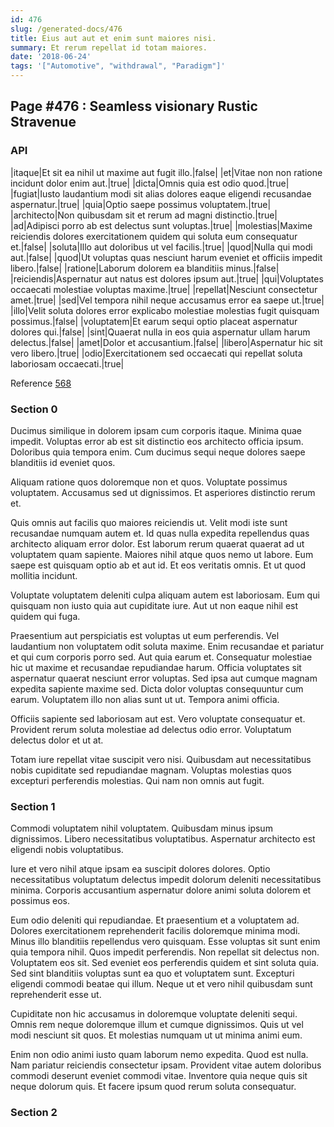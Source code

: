 ```yaml
---
id: 476
slug: /generated-docs/476
title: Eius aut aut et enim sunt maiores nisi.
summary: Et rerum repellat id totam maiores.
date: '2018-06-24'
tags: '["Automotive", "withdrawal", "Paradigm"]'
---
```

<Partial />

## Page #476 : Seamless visionary Rustic Stravenue
### API

|itaque|Et sit ea nihil ut maxime aut fugit illo.|false|
|et|Vitae non non ratione incidunt dolor enim aut.|true|
|dicta|Omnis quia est odio quod.|true|
|fugiat|Iusto laudantium modi sit alias dolores eaque eligendi recusandae aspernatur.|true|
|quia|Optio saepe possimus voluptatem.|true|
|architecto|Non quibusdam sit et rerum ad magni distinctio.|true|
|ad|Adipisci porro ab est delectus sunt voluptas.|true|
|molestias|Maxime reiciendis dolores exercitationem quidem qui soluta eum consequatur et.|false|
|soluta|Illo aut doloribus ut vel facilis.|true|
|quod|Nulla qui modi aut.|false|
|quod|Ut voluptas quas nesciunt harum eveniet et officiis impedit libero.|false|
|ratione|Laborum dolorem ea blanditiis minus.|false|
|reiciendis|Aspernatur aut natus est dolores ipsum aut.|true|
|qui|Voluptates occaecati molestiae voluptas maxime.|true|
|repellat|Nesciunt consectetur amet.|true|
|sed|Vel tempora nihil neque accusamus error ea saepe ut.|true|
|illo|Velit soluta dolores error explicabo molestiae molestias fugit quisquam possimus.|false|
|voluptatem|Et earum sequi optio placeat aspernatur dolores qui.|false|
|sint|Quaerat nulla in eos quia aspernatur ullam harum delectus.|false|
|amet|Dolor et accusantium.|false|
|libero|Aspernatur hic sit vero libero.|true|
|odio|Exercitationem sed occaecati qui repellat soluta laboriosam occaecati.|true|

Reference [568](/generated-docs/568)


### Section 0
Ducimus similique in dolorem ipsam cum corporis itaque. Minima quae impedit. Voluptas error ab est sit distinctio eos architecto officia ipsum. Doloribus quia tempora enim. Cum ducimus sequi neque dolores saepe blanditiis id eveniet quos.
 Aliquam ratione quos doloremque non et quos. Voluptate possimus voluptatem. Accusamus sed ut dignissimos. Et asperiores distinctio rerum et.
 Quis omnis aut facilis quo maiores reiciendis ut. Velit modi iste sunt recusandae numquam autem et. Id quas nulla expedita repellendus quas architecto aliquam error dolor.
Est laborum rerum quaerat quaerat ad ut voluptatem quam sapiente. Maiores nihil atque quos nemo ut labore. Eum saepe est quisquam optio ab et aut id. Et eos veritatis omnis. Et ut quod mollitia incidunt.
 Voluptate voluptatem deleniti culpa aliquam autem est laboriosam. Eum qui quisquam non iusto quia aut cupiditate iure. Aut ut non eaque nihil est quidem qui fuga.
 Praesentium aut perspiciatis est voluptas ut eum perferendis. Vel laudantium non voluptatem odit soluta maxime. Enim recusandae et pariatur et qui cum corporis porro sed. Aut quia earum et. Consequatur molestiae hic ut maxime et recusandae repudiandae harum. Officia voluptates sit aspernatur quaerat nesciunt error voluptas.
Sed ipsa aut cumque magnam expedita sapiente maxime sed. Dicta dolor voluptas consequuntur cum earum. Voluptatem illo non alias sunt ut ut. Tempora animi officia.
 Officiis sapiente sed laboriosam aut est. Vero voluptate consequatur et. Provident rerum soluta molestiae ad delectus odio error. Voluptatum delectus dolor et ut at.
 Totam iure repellat vitae suscipit vero nisi. Quibusdam aut necessitatibus nobis cupiditate sed repudiandae magnam. Voluptas molestias quos excepturi perferendis molestias. Qui nam non omnis aut fugit.
### Section 1
Commodi voluptatem nihil voluptatem. Quibusdam minus ipsum dignissimos. Libero necessitatibus voluptatibus. Aspernatur architecto est eligendi nobis voluptatibus.
 Iure et vero nihil atque ipsam ea suscipit dolores dolores. Optio necessitatibus voluptatum delectus impedit dolorum deleniti necessitatibus minima. Corporis accusantium aspernatur dolore animi soluta dolorem et possimus eos.
 Eum odio deleniti qui repudiandae. Et praesentium et a voluptatem ad. Dolores exercitationem reprehenderit facilis doloremque minima modi. Minus illo blanditiis repellendus vero quisquam. Esse voluptas sit sunt enim quia tempora nihil. Quos impedit perferendis.
Non repellat sit delectus non. Voluptatem eos sit. Sed eveniet eos perferendis quidem et sint soluta quia. Sed sint blanditiis voluptas sunt ea quo et voluptatem sunt. Excepturi eligendi commodi beatae qui illum. Neque ut et vero nihil quibusdam sunt reprehenderit esse ut.
 Cupiditate non hic accusamus in doloremque voluptate deleniti sequi. Omnis rem neque doloremque illum et cumque dignissimos. Quis ut vel modi nesciunt sit quos. Et molestias numquam ut ut minima animi eum.
 Enim non odio animi iusto quam laborum nemo expedita. Quod est nulla. Nam pariatur reiciendis consectetur ipsam. Provident vitae autem doloribus commodi deserunt eveniet commodi vitae. Inventore quia neque quis sit neque dolorum quis. Et facere ipsum quod rerum soluta consequatur.
### Section 2

